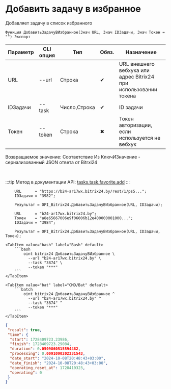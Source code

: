 ﻿---
sidebar_position: 17
---


# Добавить задачу в избранное
 Добавляет задачу в список избранного



`Функция ДобавитьЗадачуВИзбранное(Знач URL, Знач IDЗадачи, Знач Токен = "") Экспорт`

  | Параметр | CLI опция | Тип | Обяз. | Назначение |
  |-|-|-|-|-|
  | URL | --url | Строка | &#x2714; | URL внешнего вебхука или адрес Bitrix24 при использовании токена |
  | IDЗадачи | --task | Число,Строка | &#x2714; | ID задачи |
  | Токен | --token | Строка | &#x2716; | Токен авторизации, если используется не вебхук |

  
  Возвращаемое значение:   Соответствие Из КлючИЗначение - сериализованный JSON ответа от Bitrxi24

<br/>

:::tip
Метод в документации API: [tasks.task.favorite.add](https://dev.1c-bitrix.ru/rest_help/tasks/task/tasks/tasks_task_favorite_add.php)
:::
<br/>


```bsl title="Пример использования для 1С:Предприятие/OneScript"
    URL      = "https://b24-ar17wx.bitrix24.by/rest/1/ps5...";
    IDЗадачи = "3982";

    Результат = OPI_Bitrix24.ДобавитьЗадачуВИзбранное(URL, IDЗадачи);

    URL      = "b24-ar17wx.bitrix24.by";
    Токен    = "a8e65667006e9f06006b12e400000001000...";
    IDЗадачи = "3984";

    Результат = OPI_Bitrix24.ДобавитьЗадачуВИзбранное(URL, IDЗадачи, Токен);
```
    

 <Tabs>
  
    <TabItem value="bash" label="Bash" default>
        ```bash
            oint bitrix24 ДобавитьЗадачуВИзбранное \
              --url "b24-ar17wx.bitrix24.by" \
              --task "3874" \
              --token "***"
        ```
    </TabItem>
  
    <TabItem value="bat" label="CMD/Bat" default>
        ```batch
            oint bitrix24 ДобавитьЗадачуВИзбранное ^
              --url "b24-ar17wx.bitrix24.by" ^
              --task "3874" ^
              --token "***"
        ```
    </TabItem>
</Tabs>


```json title="Результат"
{
 "result": true,
 "time": {
  "start": 1728409723.23986,
  "finish": 1728409723.29084,
  "duration": 0.0509860515594482,
  "processing": 0.0091090202331543,
  "date_start": "2024-10-08T20:48:43+03:00",
  "date_finish": "2024-10-08T20:48:43+03:00",
  "operating_reset_at": 1728410323,
  "operating": 0
 }
}
```
